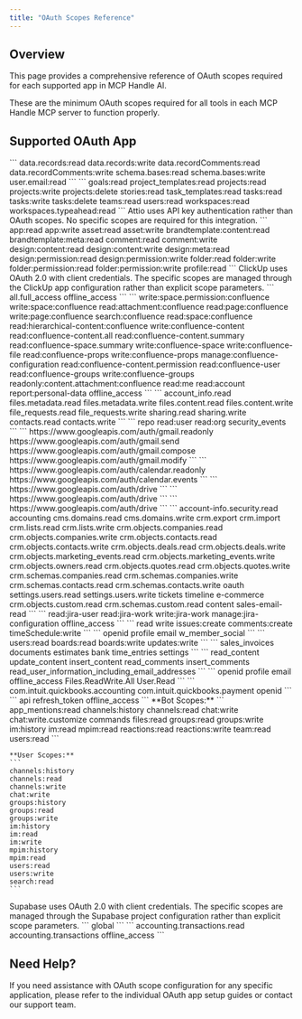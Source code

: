 ```yaml
---
title: "OAuth Scopes Reference"
---
```


## Overview

This page provides a comprehensive reference of OAuth scopes required for each supported app in MCP Handle AI.

<Note>
These are the minimum OAuth scopes required for all tools in each MCP Handle MCP server to function properly.
</Note>

## Supported OAuth App

<AccordionGroup>
  <Accordion title="Airtable">
    ```
    data.records:read
    data.records:write
    data.recordComments:read
    data.recordComments:write
    schema.bases:read
    schema.bases:write
    user.email:read
    ```
  </Accordion>

  <Accordion title="Asana">
    ```
    goals:read
    project_templates:read
    projects:read
    projects:write
    projects:delete
    stories:read
    task_templates:read
    tasks:read
    tasks:write
    tasks:delete
    teams:read
    users:read
    workspaces:read
    workspaces.typeahead:read
    ```
  </Accordion>

  <Accordion title="Attio">
    <Note>
    Attio uses API key authentication rather than OAuth scopes. No specific scopes are required for this integration.
    </Note>
  </Accordion>

  <Accordion title="Canva">
    ```
    app:read
    app:write
    asset:read
    asset:write
    brandtemplate:content:read
    brandtemplate:meta:read
    comment:read
    comment:write
    design:content:read
    design:content:write
    design:meta:read
    design:permission:read
    design:permission:write
    folder:read
    folder:write
    folder:permission:read
    folder:permission:write
    profile:read
    ```
  </Accordion>

  <Accordion title="ClickUp">
    <Note>
    ClickUp uses OAuth 2.0 with client credentials. The specific scopes are managed through the ClickUp app configuration rather than explicit scope parameters.
    </Note>
  </Accordion>

  <Accordion title="Close">
    ```
    all.full_access
    offline_access
    ```
  </Accordion>

  <Accordion title="Confluence">
    ```
    write:space.permission:confluence
    write:space:confluence
    read:attachment:confluence
    read:page:confluence
    write:page:confluence
    search:confluence
    read:space:confluence
    read:hierarchical-content:confluence
    write:confluence-content
    read:confluence-content.all
    read:confluence-content.summary
    read:confluence-space.summary
    write:confluence-space
    write:confluence-file
    read:confluence-props
    write:confluence-props
    manage:confluence-configuration
    read:confluence-content.permission
    read:confluence-user
    read:confluence-groups
    write:confluence-groups
    readonly:content.attachment:confluence
    read:me
    read:account
    report:personal-data
    offline_access
    ```
  </Accordion>

  <Accordion title="Dropbox">
    ```
    account_info.read
    files.metadata.read
    files.metadata.write
    files.content.read
    files.content.write
    file_requests.read
    file_requests.write
    sharing.read
    sharing.write
    contacts.read
    contacts.write
    ```
  </Accordion>

  <Accordion title="GitHub">
    ```
    repo
    read:user
    read:org
    security_events
    ```
  </Accordion>

  <Accordion title="Gmail">
    ```
    https://www.googleapis.com/auth/gmail.readonly
    https://www.googleapis.com/auth/gmail.send
    https://www.googleapis.com/auth/gmail.compose
    https://www.googleapis.com/auth/gmail.modify
    ```
  </Accordion>

  <Accordion title="Google Calendar">
    ```
    https://www.googleapis.com/auth/calendar.readonly
    https://www.googleapis.com/auth/calendar.events
    ```
  </Accordion>

  <Accordion title="Google Docs">
    ```
    https://www.googleapis.com/auth/drive
    ```
  </Accordion>

  <Accordion title="Google Drive">
    ```
    https://www.googleapis.com/auth/drive
    ```
  </Accordion>

  <Accordion title="Google Sheets">
    ```
    https://www.googleapis.com/auth/drive
    ```
  </Accordion>

  <Accordion title="HubSpot">
    ```
    account-info.security.read
    accounting
    cms.domains.read
    cms.domains.write
    crm.export
    crm.import
    crm.lists.read
    crm.lists.write
    crm.objects.companies.read
    crm.objects.companies.write
    crm.objects.contacts.read
    crm.objects.contacts.write
    crm.objects.deals.read
    crm.objects.deals.write
    crm.objects.marketing_events.read
    crm.objects.marketing_events.write
    crm.objects.owners.read
    crm.objects.quotes.read
    crm.objects.quotes.write
    crm.schemas.companies.read
    crm.schemas.companies.write
    crm.schemas.contacts.read
    crm.schemas.contacts.write
    oauth
    settings.users.read
    settings.users.write
    tickets
    timeline
    e-commerce
    crm.objects.custom.read
    crm.schemas.custom.read
    content
    sales-email-read
    ```
  </Accordion>

  <Accordion title="Jira">
    ```
    read:jira-user
    read:jira-work
    write:jira-work
    manage:jira-configuration
    offline_access
    ```
  </Accordion>

  <Accordion title="Linear">
    ```
    read
    write
    issues:create
    comments:create
    timeSchedule:write
    ```
  </Accordion>

  <Accordion title="LinkedIn">
    ```
    openid
    profile
    email
    w_member_social
    ```
  </Accordion>

  <Accordion title="Monday.com">
      ```
      users:read
      boards:read
      boards:write
      updates:write
      ```
  </Accordion>

  <Accordion title="Moneybird">
      ```
      sales_invoices
      documents
      estimates
      bank
      time_entries
      settings
      ```
  </Accordion>

  <Accordion title="Notion">
    ```
    read_content
    update_content
    insert_content
    read_comments
    insert_comments
    read_user_information_including_email_addresses
    ```
  </Accordion>

  <Accordion title = "OneDrive">
      ```
      openid
      profile
      email
      offline_access
      Files.ReadWrite.All
      User.Read
      ```
  </Accordion>

  <Accordion title="QuickBooks">
    ```
    com.intuit.quickbooks.accounting
    com.intuit.quickbooks.payment
    openid
    ```
  </Accordion>

  <Accordion title="Salesforce">
    ```
    api
    refresh_token
    offline_access
    ```
  </Accordion>

  <Accordion title="Slack">
    **Bot Scopes:**
    ```
    app_mentions:read
    channels:history
    channels:read
    chat:write
    chat:write.customize
    commands
    files:read
    groups:read
    groups:write
    im:history
    im:read
    mpim:read
    reactions:read
    reactions:write
    team:read
    users:read
    ```
    
    **User Scopes:**
    ```
    channels:history
    channels:read
    channels:write
    chat:write
    groups:history
    groups:read
    groups:write
    im:history
    im:read
    im:write
    mpim:history
    mpim:read
    users:read
    users:write
    search:read
    ```
  </Accordion>

  <Accordion title="Supabase">
    <Note>
    Supabase uses OAuth 2.0 with client credentials. The specific scopes are managed through the Supabase project configuration rather than explicit scope parameters.
    </Note>
  </Accordion>

  <Accordion title="WordPress">
    ```
    global
    ```
  </Accordion>

  <Accordion title="Xero">
    ```
    accounting.transactions.read
    accounting.transactions
    offline_access
    ```
  </Accordion>
</AccordionGroup>

## Need Help?

<Tip>
If you need assistance with OAuth scope configuration for any specific application, please refer to the individual OAuth app setup guides or contact our support team.
</Tip>